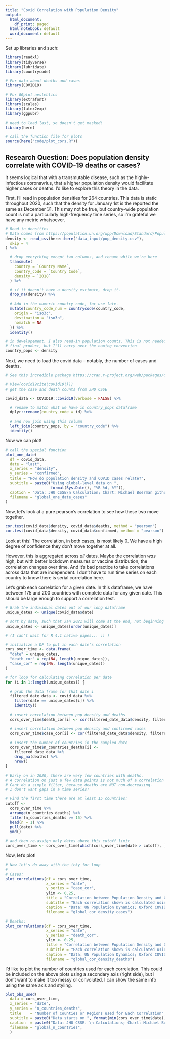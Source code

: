 ```yaml
---
title: "Covid Correlation with Population Density"
output:
  html_document:
    df_print: paged
  html_notebook: default
  word_document: default
---
```


Set up libraries and such:

```r
library(readxl)
library(tidyverse)
library(lubridate)
library(countrycode)

# For data about deaths and cases
library(COVID19)

# For GGplot aestehtics
library(extrafont)
library(scales)
library(latex2exp)
library(ggpubr)

# need to load last, so doesn't get masked!
library(here)

# call the function file for plots
source(here("code/plot_cors.R"))
```

## Research Question: Does population density correlate with COVID-19 deaths or cases?

It seems logical that with a transmutable disease, such as the highly-infectious coronavrius, that a higher population density would facilitate higher cases or deaths. I'd like to explore this theory in the data.

First, I'll read in population densities for 264 countries. This data is static throughout 2020, such that the density for January 1st is the reported the same as December 31. This may not be true, but country-wide population count is not a particularly high-frequency time series, so I'm grateful we have any metric whatsoever.

```r
# Read in densities
# Data comes from https://population.un.org/wpp/Download/Standard/Population/
density <- read_csv(here::here("data_input/pop_density.csv"),
  skip = 4
) %>%

  # drop everything except two columns, and rename while we're here
  transmute(
    country = `Country Name`,
    country_code = `Country Code`,
    density = `2018`
  ) %>%

  # if it doesn't have a density estimate, drop it.
  drop_na(density) %>%

  # Add in the numeric country code, for use late.
  mutate(country_code_num = countrycode(country_code,
    origin = "iso3c",
    destination = "iso3n",
    nomatch = NA
  )) %>%
  identity()

# in developement, I also read-in population counts. This is not needed in the
# final product, but I'll carry over the naming convention
country_pops <- density
```

Next, we need to load the covid data -- notably, the number of cases and deaths.

```r
# See this incredible package https://cran.r-project.org/web/packages/COVID19/index.html

# View(covid19cite(covid19()))
# get the case and death counts from JHU CSSE

covid_data <- COVID19::covid19(verbose = FALSE) %>%

  # rename to match what we have in country_pops dataframe
  dplyr::rename(country_code = id) %>%

  # and now join using this column
  left_join(country_pops, by = "country_code") %>%
  identity()

```

Now we can plot!
```r
# call the special function
plot_one_date(
  df = covid_data,
  date = "last",
  x_series = "density",
  y_series = "confirmed",
  title = "How do population density and COVID cases relate?",
  subtitle = paste0("Using global-level data on ", 
                    format(Sys.Date(), "%B %d, %Y")),
  caption = "Data: JHU CSSE\n Calculation; Chart: Michael Boerman github.com/michaelboerman",
  filename = "global_one_date_cases"
)

```

Now, let's look at a pure pearson's correlation to see how these two move together.

```r
cor.test(covid_data$density, covid_data$deaths, method = "pearson")
cor.test(covid_data$density, covid_data$confirmed, method = "pearson")
```

Look at this! The correlation, in both cases, is most likely 0. We have a high degree of confidence they don't move together at all.

However, this is aggregated across *all* dates. Maybe the correlation *was* high, but with better lockdown measures or vaccine distribution, the correlation changes over time. And it's bad practice to take correlations across data that are independent. I don't have to run time series on each country to know there is serial correlation here.

Let's grab each correlation for a given date. In this dataframe, we have between 175 and 200 countries with complete data for any given date. This should be large enough to support a correlation test.

```r
# Grab the individual dates out of our long dataframe
unique_dates <- unique(covid_data$date)

# sort by date, such that Jan 2021 will come at the end, not beginning
unique_dates <- unique_dates[order(unique_dates)]

# (I can't wait for R 4.1 native pipes... :) )

# initialize a DF to put in each date's correlation
cors_over_time <- data.frame(
  "date" = unique_dates,
  "death_cor" = rep(NA, length(unique_dates)),
  "case_cor" = rep(NA, length(unique_dates))
)

# for loop for calculating correlation per date
for (i in 1:length(unique_dates)) {

  # grab the data frame for that date i
  filtered_date_data <- covid_data %>%
    filter(date == unique_dates[i]) %>%
    identity()

  # insert correlation between pop density and deaths
  cors_over_time$death_cor[i] <- cor(filtered_date_data$density, filtered_date_data$deaths, use = "complete.obs")

  # insert correlation between pop density and confirmed cases
  cors_over_time$case_cor[i] <- cor(filtered_date_data$density, filtered_date_data$confirmed, use = "complete.obs")

  # insert the number of countries in the sampled date
  cors_over_time$n_countries_deaths[i] <-
    filtered_date_data %>%
    drop_na(deaths) %>%
    nrow()
}

# Early on in 2020, there are very few countries with deaths.
# A correlation on just a few data points is not much of a correlation at all, so I will filter these out.
# Cant do a simple filter, because deaths are NOT non-decreasing.
# I don't want gaps in a time series!

# Find the first time there are at least 15 countries:
cutoff <-
  cors_over_time %>%
  arrange(n_countries_deaths) %>%
  filter(n_countries_deaths >= 15) %>%
  head(n = 1) %>%
  pull(date) %>%
  ymd()

# and then re-assign only dates above this cutoff limit
cors_over_time <- cors_over_time[which(cors_over_time$date > cutoff), ]
```

Now, let's plot!

```r
# Now let's do away with the icky for loop
# 
# Cases:
plot_correlations(df = cors_over_time,
                  x_series = "date",
                  y_series = "case_cor",
                  ylim <- 0.25,
                  title = "Correlation between Population Density and COVID Cases Across Countries",
                  subtitle = "Each correlation shown is calculated using data just for that date, not cumulative.",
                  caption = "Data: UN Population Dynamics; Oxford COVID-19 Government Response Tracker. \n Calculations; Chart: Michael Boerman, https://github.com/michaelboerman",
                  filename = "global_cor_density_cases")

# Deaths:
plot_correlations(df = cors_over_time,
                  x_series = "date",
                  y_series = "death_cor",
                  ylim <- 0.25,
                  title = "Correlation between Population Density and COVID Deaths Across Countries",
                  subtitle = "Each correlation shown is calculated using data just for that date, not cumulative.",
                  caption = "Data: UN Population Dynamics; Oxford COVID-19 Government Response Tracker. \n Calculations; Chart: Michael Boerman, https://github.com/michaelboerman",
                  filename = "global_cor_density_deaths")

```

I'd like to plot the number of countries used for each correlation. This could be included on the above plots using a secondary axis (right side), but I don't want to make it too messy or convoluted. I can show the same info using the same axis and styling.

```r
plot_obs_used(
  data = cors_over_time,
  x_series = "date",
  y_series = "n_countries_deaths",
  title    = "Number of Counties or Regions used for Each Correlation",
  subtitle = paste0("Data starts on ", format(min(cors_over_time$date), "%B %d, %Y"), " which is the first day with cases in at least 20 counties."),
  caption  = paste0("Data: JHU CSSE. \n Calculations; Chart: Michael Boerman, https://github.com/michaelboerman \n Data from ", min(cors_over_time$date), " to ", max(cors_over_time$date) - 2),
  filename = "global_n_countries", 
  )
```
